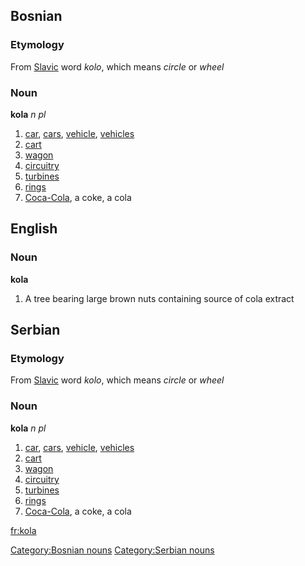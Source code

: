 ==Bosnian==
===Etymology===
From [[Slavic]] word ''kolo'', which means ''circle'' or ''wheel''
===Noun===
'''kola''' ''n pl''
#[[car]], [[cars]], [[vehicle]], [[vehicles]]
#[[cart]]
#[[wagon]]
#[[circuitry]]
#[[turbines]]
#[[rings]]
#[[Coca-Cola]], a coke, a cola
[[Category:Bosnian nouns]]

==English==
===Noun===
'''kola'''
#A tree bearing large brown nuts containing source of cola extract

==Serbian==
===Etymology===
From [[Slavic]] word ''kolo'', which means ''circle'' or ''wheel''
===Noun===
'''kola''' ''n pl''
#[[car]], [[cars]], [[vehicle]], [[vehicles]]
#[[cart]]
#[[wagon]]
#[[circuitry]]
#[[turbines]]
#[[rings]]
#[[Coca-Cola]], a coke, a cola
[[Category:Serbian nouns]]

[[fr:kola]]